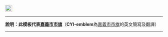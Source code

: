 [[File:Emblem of Chiayi City.svg|22px|border|嘉義市市徽]]<noinclude>
----
'''說明：此模板代表[[嘉義市|嘉義市市旗]]'''（'''CYI-emblem'''為[[嘉義市|嘉義市市旗]]的英文簡寫及翻譯）
----
{{Chiayi City-all}}
[[Category:嘉義市模板|{{PAGENAME}}]]
</noinclude>